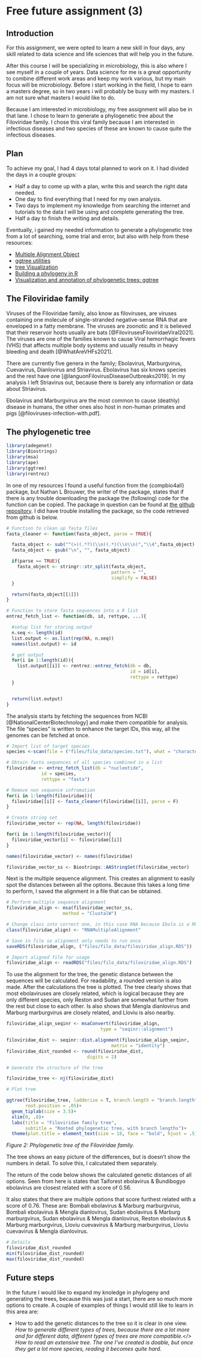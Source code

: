 # Free future assignment (3) {-}

## Introduction {-}

For this assignment, we were opted to learn a new skill in four days, any skill related to data science and life sciences that will help you in the future.

After this course I will be specializing in microbiology, this is also where I see myself in a couple of years. Data science for me is a great opportunity to combine different work areas and keep my work various, but my main focus will be microbiology. Before i start working in the field, I hope to earn a masters degree, so in two years i will probably be busy with my masters. I am not sure what masters I would like to do.

Because I am interested in microbiology, my free assignment will also be in that lane. I chose to learn to generate a phylogenetic tree about the Filoviridae family. I chose this viral family because I am interested in infectious diseases and two species of these are known to cause quite the infectious diseases.

## Plan {-}

To achieve my goal, I had 4 days total planned to work on it. I had divided the days in a couple groups:
<ul><li>Half a day to come up with a plan, write this and search the right data needed.</li>
<li>One day to find everything that I need for my own analysis.</li>
<li>Two days to implement my knowledge from searching the internet and tutorials to the data I will be using and complete generating the tree.</li>
<li>Half a day to finish the writing and details.</li></ul>

Eventually, i gained my needed information to generate a phylogenetic tree from a lot of searching, some trial and error, but also with help from these resources: 
<ul><li>[Multiple Alignment Object](https://bioconductor.org/packages/devel/bioc/vignettes/Biostrings/inst/doc/MultipleAlignments.pdf)</li>
<li>[ggtree utilities](https://bioconductor.statistik.tu-dortmund.de/packages/3.5/bioc/vignettes/ggtree/inst/doc/ggtreeUtilities.html)</li>
<li>[tree Visualization](https://bioconductor.statistik.tu-dortmund.de/packages/3.8/bioc/vignettes/ggtree/inst/doc/treeVisualization.html#displaying-tree-scale-evolution-distance)</li>
<li>[Building a phylogeny in R](https://brouwern.github.io/lbrb/worked-example-building-a-phylogeny-in-r.html#genetic-distances-of-sequence-in-subset)</li>
<li>[Visualization and annotation of phylogenetic trees: ggtree](https://guangchuangyu.github.io/ggtree-book/chapter-ggtree.html)</li></ul>

## The Filoviridae family {-}

Viruses of the Filoviridae family, also know as filoviruses, are viruses containing one molecule of single-stranded negative-sense RNA that are enveloped in a fatty membrane. The viruses are zoonotic and it is believed that their reservoir hosts usually are bats [@FilovirusesFiloviridaeViral2021]. The viruses are one of the families known to cause Viral hemorrhagic fevers (VHS) that affects multiple body systems and usually results in heavy bleeding and death [@WhatAreVHFs2021].

There are currently five genera in the family; Ebolavirus, Marburgvirus, Cuevavirus, Dianlovirus and Striavirus. Ebolavirus has six knows species and the rest have one [@languonFilovirusDiseaseOutbreaks2019]. In my analysis I left Striavirus out, because there is barely any information or data about Striavirus.

Ebolavirus and Marburgvirus are the most common to cause (deathly) disease in humans, the other ones also host in non-human primates and pigs [@filoviruses-infection-with.pdf].

## The phylogenetic tree {-}
```r

library(adegenet)
library(Biostrings)
library(msa)
library(ape)
library(ggtree)
library(rentrez)

```

In one of my resources I found a useful function from the {compbio4all} package, but Nathan L Brouwer, the writer of the package, states that if there is any trouble downloading the package the (following) code for the function can be copied. The package in question can be found at [the github repository](https://github.com/brouwern/compbio4all.git). I did have trouble installing the package, so the code retrieved from github is below.

```r

# Function to clean up fasta files
fasta_cleaner <- function(fasta_object, parse = TRUE){

  fasta_object <- sub("^(>)(.*?)(\\n)(.*)(\\n\\n)","\\4",fasta_object)
  fasta_object <- gsub("\n", "", fasta_object)

  if(parse == TRUE){
    fasta_object <- stringr::str_split(fasta_object,
                                       pattern = "",
                                       simplify = FALSE)
  }

  return(fasta_object[[1]])
}

# Function to store fasta sequences into a R list
entrez_fetch_list <- function(db, id, rettype, ...){

  #setup list for storing output
  n.seq <- length(id)
  list.output <- as.list(rep(NA, n.seq))
  names(list.output) <- id

  # get output
  for(i in 1:length(id)){
    list.output[[i]] <- rentrez::entrez_fetch(db = db,
                                              id = id[i],
                                              rettype = rettype)
  }


  return(list.output)
}

```

The analysis starts by fetching the sequences from NCBI [@NationalCenterBiotechnology] and make them compatible for analysis.
The file "species" is written to enhance the target IDs, this way, all the genomes can be fetched at once.

```r

# Import list of target species
species <-scan(file = ("files/filo_data/species.txt"), what = "character", sep = "\n", comment.char = "#") 

# Obtain fasta sequences of all species combined in a list
filoviridae <- entrez_fetch_list(db = "nucleotide",
             id = species,
             rettype = "fasta") 

# Remove non sequence infromation
for(i in 1:length(filoviridae)){
  filoviridae[[i]] <- fasta_cleaner(filoviridae[[i]], parse = F)
}

# Create string set
filoviridae_vector <- rep(NA, length(filoviridae))

for(i in 1:length(filoviridae_vector)){
  filoviridae_vector[i] <- filoviridae[[i]]
}

names(filoviridae_vector) <- names(filoviridae)

filoviridae_vector_ss <- Biostrings::AAStringSet(filoviridae_vector)

```

Next is the multiple sequence alignment. This creates an alignment to easily spot the distances between all the options. Because this takes a long time to perform, I saved the alignment in a file that can be obtained.

```r

# Perform multiple sequence alignment
filoviridae_align <- msa(filoviridae_vector_ss,
                     method = "ClustalW")

# Change class into correct one, in this case RNA because Ebola is a RNA-virus
class(filoviridae_align) <- "RNAMultipleAlignment"

# Save in file so alignment only needs to run once
saveRDS(filoviridae_align, ("files/filo_data/filoviridae_align.RDS"))

```

```r

# Import aligned file for usage
filoviridae_align <- readRDS("files/filo_data/filoviridae_align.RDS")

```

To use the alignment for the tree, the genetic distance between the sequences will be calculated. For readability, a rounded version is also made. After the calculations the tree is plotted. The tree clearly shows that most ebolaviruses are closely related, which is logical because they are only different species, only Reston and Sudan are somewhat further from the rest but close to each other. Is also shows that Mengla dianlovirus and Marburg marburgvirus are closely related, and Lloviu is also nearby.

```r

filoviridae_align_seqinr <- msaConvert(filoviridae_align, 
                                   type = "seqinr::alignment")

filoviridae_dist <- seqinr::dist.alignment(filoviridae_align_seqinr, 
                                       matrix = "identity")
filoviridae_dist_rounded <- round(filoviridae_dist,
                              digits = 2)

```

```r

# Generate the structure of the tree

filoviridae_tree <- nj(filoviridae_dist)

# Plot tree

ggtree(filoviridae_tree, ladderize = T, branch.length = "branch.length", 
       root.position = .05)+ 
  geom_tiplab(size = 3.5)+
  xlim(0, .8)+
  labs(title = "Filoviridae family tree",  
       subtitle = "Rooted phylogenetic tree, with branch lengths")+
  theme(plot.title = element_text(size = 18, face = "bold", hjust = .5), plot.subtitle = element_text(size = 12, face = "italic", hjust = .5))

```


_Figure 2: Phylogenetic tree of the Filoviridae family._

The tree shows an easy picture of the differences, but is doesn't show the numbers in detail. To solve this, I calcutated them separately.

The return of the code below shows the calculated genetic distances of all options. Seen from here is states that Taiforest ebolavirus & Bundibogyo ebolavirus are closest related with a score of 0.56.

It also states that there are multiple options that score furthest related with a score of 0.76. These are: Bombali ebolavirus & Marburg marburgvirus, Bombali ebolavirus & Mengla dianlovirus, Sudan ebolavirus & Marburg marburgvirus, Sudan ebolavirus & Mengla dianlovirus, Reston ebolavirus & Marburg marburgvirus, Lloviu cuevavirus & Marburg marburgvirus, Lloviu cuevavirus & Mengla dianlovirus.

```r

# Details
filoviridae_dist_rounded
min(filoviridae_dist_rounded) 
max(filoviridae_dist_rounded)

```

## Future steps {-}

In the future I would like to expand my knoledge in phylogeny and generating the trees, because this was just a start, there are so much more options to create. A couple of examples of things I would still like to learn in this area are:
<ul><li> How to add the genetic distances to the tree so it is clear in one view.</i>
<i> How to generate different types of trees, because there are a lot more and for different data, different types of trees are more compatible.</>
<i> How to read an extensive tree. The one I've created is doable, but once they get a lot more species, reading it becomes quite hard.</li></ul>